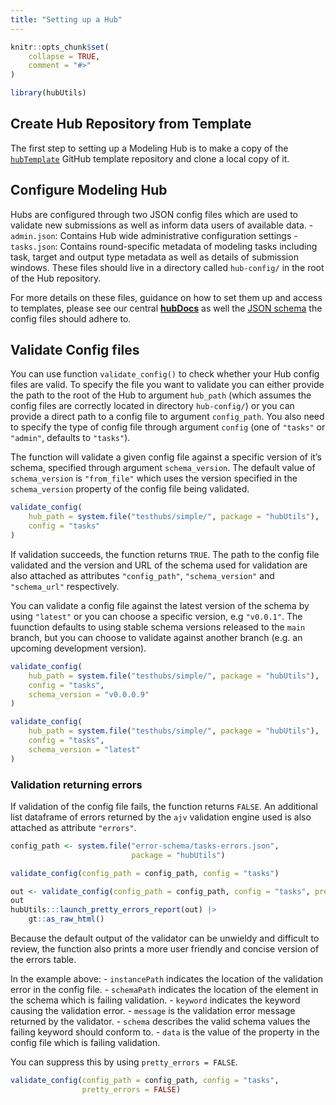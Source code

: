 ```yaml
---
title: "Setting up a Hub"
---
```


```r
knitr::opts_chunk$set(
    collapse = TRUE,
    comment = "#>"
)
```

```r
library(hubUtils)
```


## Create Hub Repository from Template

The first step to setting up a Modeling Hub is to make a copy of the [`hubTemplate`](https://github.com/Infectious-Disease-Modeling-Hubs/hubTemplate) GitHub template repository and clone a local copy of it.


## Configure Modeling Hub

Hubs are configured through two JSON config files which are used to validate new submissions as well as inform data users of available data.
- `admin.json`: Contains Hub wide administrative configuration settings
- `tasks.json`: Contains round-specific metadata of modeling tasks including task, target and output type metadata as well as details of submission windows.
These files should live in a directory called `hub-config/` in the root of the Hub repository.


For more details on these files, guidance on how to set them up and access to templates, please see our central [**hubDocs**](https://github.com/Infectious-Disease-Modeling-Hubs/hubDocs) as well the [JSON schema](https://github.com/Infectious-Disease-Modeling-Hubs/schemas) the config files should adhere to.


## Validate Config files

You can use function `validate_config()` to check whether your Hub config files are valid. To specify the file you want to validate you can either provide the path to the root of the Hub to argument `hub_path` (which assumes the config files are correctly located in directory `hub-config/`) or you can provide a direct path to a config file to argument `config_path`. You also need to specify the type of config file through argument `config` (one of `"tasks"` or `"admin"`, defaults to `"tasks"`).

The function will validate a given config file against a specific version of it's schema, specified through argument `schema_version`. The default value of `schema_version` is `"from_file"` which uses the version specified in the `schema_version` property of the config file being validated. 


```r
validate_config(
    hub_path = system.file("testhubs/simple/", package = "hubUtils"),
    config = "tasks"
)
```

If validation succeeds, the function returns `TRUE`. The path to the config file validated and the version and URL of the schema used for validation are also attached as attributes `"config_path"`, `"schema_version"` and `"schema_url"` respectively.


You can validate a config file against the latest version of the schema by using `"latest"` or you can choose a specific version, e.g `"v0.0.1"`. The fuunction defaults to using stable schema versions released to the `main` branch, but you can choose to validate against another branch (e.g. an upcoming development version).

```r
validate_config(
    hub_path = system.file("testhubs/simple/", package = "hubUtils"),
    config = "tasks",
    schema_version = "v0.0.0.9"
)
```


```r
validate_config(
    hub_path = system.file("testhubs/simple/", package = "hubUtils"),
    config = "tasks",
    schema_version = "latest"
)
```


### Validation returning errors

If validation of the config file fails, the function returns `FALSE`. An additional list dataframe of errors returned by the `ajv` validation engine used is also attached as attribute `"errors"`.


```r
config_path <- system.file("error-schema/tasks-errors.json", 
                           package = "hubUtils")
```

```r
validate_config(config_path = config_path, config = "tasks")
```


```r
out <- validate_config(config_path = config_path, config = "tasks", pretty_errors = FALSE)
out
hubUtils:::launch_pretty_errors_report(out) |> 
    gt::as_raw_html()
```


Because the default output of the validator can be unwieldy and difficult to review, the function also prints a more user friendly and concise version of the errors table. 

In the example above:
- `instancePath` indicates the location of the validation error in the config file.
- `schemaPath` indicates the location of the element in the schema which is failing validation.
- `keyword` indicates the keyword causing the validation error.
- `message` is the validation error message returned by the validator.
- `schema` describes the valid schema values the failing keyword should conform to.
- `data` is the value of the property in the config file which is failing validation.

You can suppress this by using `pretty_errors = FALSE`.

```r
validate_config(config_path = config_path, config = "tasks",
                pretty_errors = FALSE)
```


